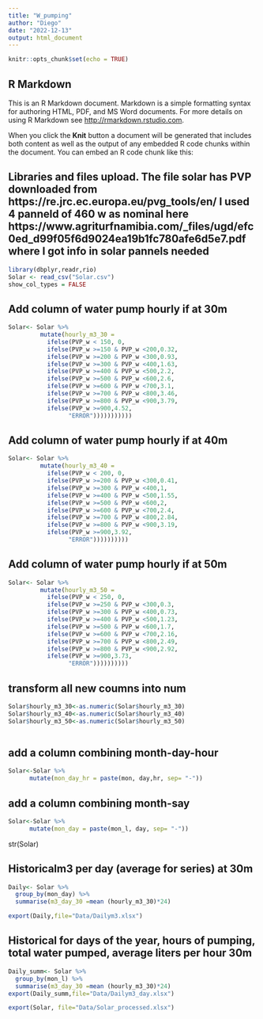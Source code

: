 ```yaml
---
title: "W_pumping"
author: "Diego"
date: "2022-12-13"
output: html_document
---
```


```r
knitr::opts_chunk$set(echo = TRUE)
```

## R Markdown

This is an R Markdown document. Markdown is a simple formatting syntax for authoring HTML, PDF, and MS Word documents. For more details on using R Markdown see <http://rmarkdown.rstudio.com>.

When you click the **Knit** button a document will be generated that includes both content as well as the output of any embedded R code chunks within the document. You can embed an R code chunk like this:

## Libraries and files upload. The file solar has PVP downloaded from https://re.jrc.ec.europa.eu/pvg_tools/en/  I used 4 panneld of 460 w as nominal here https://www.agriturfnamibia.com/_files/ugd/efc0ed_d99f05f6d9024ea19b1fc780afe6d5e7.pdf where I got info in solar pannels needed
```r
library(dbplyr,readr,rio)
Solar <- read_csv("Solar.csv")
show_col_types = FALSE
```

## Add column of water pump hourly if at 30m
```r
Solar<- Solar %>% 
         mutate(hourly_m3_30 = 
           ifelse(PVP_w < 150, 0,
           ifelse(PVP_w >=150 & PVP_w <200,0.32,
           ifelse(PVP_w >=200 & PVP_w <300,0.93,
           ifelse(PVP_w >=300 & PVP_w <400,1.63,
           ifelse(PVP_w >=400 & PVP_w <500,2.2,
           ifelse(PVP_w >=500 & PVP_w <600,2.6, 
           ifelse(PVP_w >=600 & PVP_w <700,3.1,
           ifelse(PVP_w >=700 & PVP_w <800,3.46,
           ifelse(PVP_w >=800 & PVP_w <900,3.79, 
           ifelse(PVP_w >=900,4.52,
                 "ERROR")))))))))))
```
  
## Add column of water pump hourly if at 40m
```r
Solar<- Solar %>% 
         mutate(hourly_m3_40 = 
           ifelse(PVP_w < 200, 0,
           ifelse(PVP_w >=200 & PVP_w <300,0.41,
           ifelse(PVP_w >=300 & PVP_w <400,1,
           ifelse(PVP_w >=400 & PVP_w <500,1.55,
           ifelse(PVP_w >=500 & PVP_w <600,2, 
           ifelse(PVP_w >=600 & PVP_w <700,2.4,
           ifelse(PVP_w >=700 & PVP_w <800,2.84,
           ifelse(PVP_w >=800 & PVP_w <900,3.19, 
           ifelse(PVP_w >=900,3.92,
                 "ERROR"))))))))))

```
## Add column of water pump hourly if at 50m

```r


Solar<- Solar %>% 
         mutate(hourly_m3_50 =  
           ifelse(PVP_w < 250, 0,
           ifelse(PVP_w >=250 & PVP_w <300,0.3,
           ifelse(PVP_w >=300 & PVP_w <400,0.73,
           ifelse(PVP_w >=400 & PVP_w <500,1.23,
           ifelse(PVP_w >=500 & PVP_w <600,1.7, 
           ifelse(PVP_w >=600 & PVP_w <700,2.16,
           ifelse(PVP_w >=700 & PVP_w <800,2.49,
           ifelse(PVP_w >=800 & PVP_w <900,2.92, 
           ifelse(PVP_w >=900,3.73,
                 "ERROR"))))))))))
```
                 

## transform all new coumns into num
```r
Solar$hourly_m3_30<-as.numeric(Solar$hourly_m3_30)
Solar$hourly_m3_40<-as.numeric(Solar$hourly_m3_40)
Solar$hourly_m3_50<-as.numeric(Solar$hourly_m3_50)



```




## add a column combining month-day-hour

```r
Solar<-Solar %>% 
      mutate(mon_day_hr = paste(mon, day,hr, sep= "-"))
```


## add a column combining month-say

```r
Solar<-Solar %>% 
      mutate(mon_day = paste(mon_l, day, sep= "-"))
```

str(Solar)

## Historicalm3 per day (average for series) at 30m

```r
Daily<- Solar %>% 
  group_by(mon_day) %>% 
  summarise(m3_day_30 =mean (hourly_m3_30)*24)

export(Daily,file="Data/Dailym3.xlsx")
```

## Historical for days of the year, hours of pumping, total water pumped, average liters per hour 30m

```r
Daily_summ<- Solar %>% 
  group_by(mon_l) %>% 
  summarise(m3_day_30 =mean (hourly_m3_30)*24)
export(Daily_summ,file="Data/Dailym3_day.xlsx")
```


```r
export(Solar, file="Data/Solar_processed.xlsx")
```



